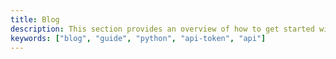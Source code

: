 ```yaml
---
title: Blog
description: This section provides an overview of how to get started with the Documents, Next.js Document Starter Kit.
keywords: ["blog", "guide", "python", "api-token", "api"]
---
```


<CardGrid>
  <Card
    variant="blog"
    title="How to generate API-Token"
    description="Detailed steps to login and generate api-token"
    subtitle="May 28, 2025"
    image="/images/blog/blog-post-1.jpg"
    href="../blog/how-to-generate-api-token"
  />
  <Card
    variant="blog"
    title="How to update API-Token in CLI"
    description="Detailed steps to configure generated api-token in CLI"
    subtitle="May 30, 2025"
    image="/images/blog/blog-post-2.jpg"
    href="../blog/how-to-update-api-token-in-cli"
  />
</CardGrid>
